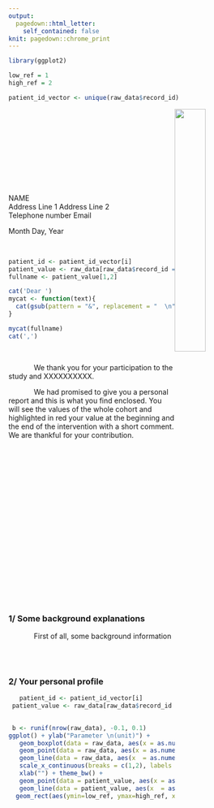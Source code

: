 ```yaml
---
output:
  pagedown::html_letter:
    self_contained: false
knit: pagedown::chrome_print
---
```


<style>

div.a {
  text-indent: 50px;
}

.logo_letter {
  display: block;
  margin-left: auto;
  margin-right: auto;
}

</style>

```r
library(ggplot2)

low_ref = 1
high_ref = 2

patient_id_vector <- unique(raw_data$record_id)
```

<img style="float: right; width:35%" alt="" class="logo_letter" src="mylogo.png" />

<br>
<br>
<br>
<br>
<br>
<br>
<br>
<br>
<br>

::: from
NAME  
Address Line 1 
Address Line 2  
Telephone number
Email
:::

::: date
Month Day, Year
:::
<br>

```r
patient_id <- patient_id_vector[i]
patient_value <- raw_data[raw_data$record_id == patient_id,]
fullname <- patient_value[1,2]

cat('Dear ')
mycat <- function(text){
  cat(gsub(pattern = "&", replacement = "  \n", x = text))
}

mycat(fullname)
cat(',')
```

<br>

<div class="a"><p>     We thank you for your participation to the study and XXXXXXXXXX. </p>

<p>     We had promised to give you a personal report and this is what you find enclosed. You will see the values of the whole cohort and highlighted in red your value at the beginning and the end of the intervention with a short comment. We are thankful for your contribution. </p>
</div>

<br>
<br>
<br>
<br>
<br>
<br>
<br>
<br>
<br>
<br>
<br>
<br>
<br>
<br>
<br>
<br>
<br>
<br>

<h3> 1/ Some background explanations </h3>

<div class="a"> <p>First of all, some background information </p> </div>

<br>
<br>


<h3> 2/ Your personal profile </h3> 

```r

   patient_id <- patient_id_vector[i]
 patient_value <- raw_data[raw_data$record_id == patient_id,]

 
 b <- runif(nrow(raw_data), -0.1, 0.1)
ggplot() + ylab("Parameter \n(unit)") +
   geom_boxplot(data = raw_data, aes(x = as.numeric(prepost), y = parameter, group = prepost), color="black", fill = '#1DA1F2', alpha = 0.5, outlier.color = 'white') +
   geom_point(data = raw_data, aes(x = as.numeric(prepost) + b, y = parameter), colour="black", size=1, alpha=0.2) +
   geom_line(data = raw_data, aes(x  = as.numeric(prepost) + b, y = parameter, group = record_id), colour="black", alpha=0.3, linetype="11") +
   scale_x_continuous(breaks = c(1,2), labels = c("before", "after")) + 
   xlab("") + theme_bw() + 
   geom_point(data = patient_value, aes(x = as.numeric(prepost), y = parameter), colour="red", size=2) +
   geom_line(data = patient_value, aes(x  = as.numeric(prepost), y = parameter, group = record_id), colour="red")  +
  geom_rect(aes(ymin=low_ref, ymax=high_ref, xmin=-Inf, xmax=Inf), alpha = 0.2)
 

 

```

